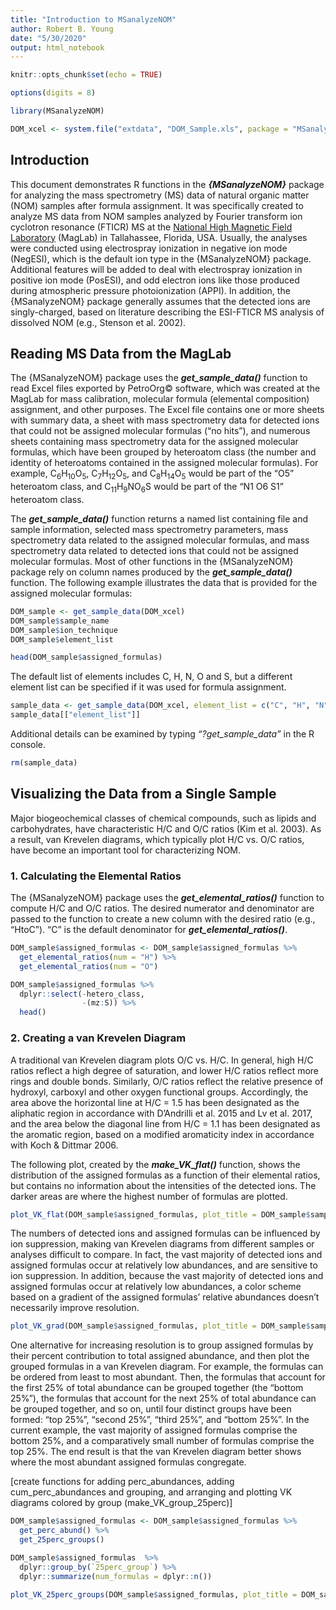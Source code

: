 ```yaml
---
title: "Introduction to MSanalyzeNOM"
author: Robert B. Young
date: "5/30/2020"
output: html_notebook
---
```


```r
knitr::opts_chunk$set(echo = TRUE)
```

```r
options(digits = 8)
```

```r
library(MSanalyzeNOM)
```

```r
DOM_xcel <- system.file("extdata", "DOM_Sample.xls", package = "MSanalyzeNOM", mustWork = TRUE)
```



## Introduction

This document demonstrates R functions in the ***{MSanalyzeNOM}*** package for analyzing the mass spectrometry (MS) data of natural organic matter (NOM) samples after formula assignment. It was specifically created to analyze MS data from NOM samples analyzed by Fourier transform ion cyclotron resonance (FTICR) MS at the [National High Magnetic Field Laboratory](https://nationalmaglab.org/user-facilities/icr) (MagLab) in Tallahassee, Florida, USA. Usually, the analyses were  conducted using electrospray ionization in negative ion mode (NegESI), which is the default ion type in the {MSanalyzeNOM} package. Additional features will be added to deal with electrospray ionization in positive ion mode (PosESI), and odd electron ions like those produced during atmospheric pressure photoionization (APPI). In addition, the {MSanalyzeNOM} package generally assumes that the detected ions are singly-charged, based on literature describing the ESI-FTICR MS analysis of dissolved NOM (e.g., Stenson et al. 2002). 



## Reading MS Data from the MagLab

The {MSanalyzeNOM} package uses the ***get_sample_data()*** function to read Excel files exported by PetroOrg&copy; software, which was created at the MagLab for mass calibration, molecular formula (elemental composition) assignment, and other purposes. The Excel file contains one or more sheets with summary data, a sheet with mass spectrometry data for detected ions that could not be assigned molecular formulas ("no hits"), and numerous sheets containing mass spectrometry data for the assigned molecular formulas, which have been grouped by heteroatom class (the number and identity of heteroatoms contained in the assigned molecular formulas). For example, C<sub>6</sub>H<sub>10</sub>O<sub>5</sub>, C<sub>7</sub>H<sub>12</sub>O<sub>5</sub>, and C<sub>8</sub>H<sub>14</sub>O<sub>5</sub> would be part of the "O5" heteroatom class, and C<sub>11</sub>H<sub>9</sub>NO<sub>6</sub>S would be part of the "N1 O6 S1" heteroatom class.

The ***get_sample_data()*** function returns a named list containing file and sample information, selected mass spectrometry parameters, mass spectrometry data related to the assigned molecular formulas, and mass spectrometry data related to detected ions that could not be assigned molecular formulas. Most of other functions in the {MSanalyzeNOM} package rely on column names produced by the ***get_sample_data()*** function. The following example illustrates the data that is provided for the assigned molecular formulas: 

```r
DOM_sample <- get_sample_data(DOM_xcel)
DOM_sample$sample_name
DOM_sample$ion_technique
DOM_sample$element_list
```

```r
head(DOM_sample$assigned_formulas)
```

The default list of elements includes C, H, N, O and S, but a different element list can be specified if it was used for formula assignment. 

```r
sample_data <- get_sample_data(DOM_xcel, element_list = c("C", "H", "N", "O"))
sample_data[["element_list"]]
```

Additional details can be examined by typing *"?get_sample_data"* in the R console.

```r
rm(sample_data)
```



## Visualizing the Data from a Single Sample

Major biogeochemical classes of chemical compounds, such as lipids and carbohydrates, have characteristic H/C and O/C ratios (Kim et al. 2003). As a result, van Krevelen diagrams, which typically plot H/C vs. O/C ratios, have become an important tool for characterizing NOM. 


### 1. Calculating the Elemental Ratios

The {MSanalyzeNOM} package uses the ***get_elemental_ratios()*** function to compute H/C and O/C ratios. The desired numerator and denominator are passed to the function to create a new column with the desired ratio (e.g., "HtoC"). "C" is the default denominator for ***get_elemental_ratios()***.

```r
DOM_sample$assigned_formulas <- DOM_sample$assigned_formulas %>%
  get_elemental_ratios(num = "H") %>%
  get_elemental_ratios(num = "O")
```

```r
DOM_sample$assigned_formulas %>%
  dplyr::select(-hetero_class, 
                -(mz:S)) %>%
  head()
```



### 2. Creating a van Krevelen Diagram

A traditional van Krevelen diagram plots O/C vs. H/C. In general, high H/C ratios reflect a high degree of saturation, and lower H/C ratios reflect more rings and double bonds. Similarly, O/C ratios reflect the relative presence of hydroxyl, carboxyl and other oxygen functional groups. Accordingly, the area above the horizontal line at H/C = 1.5 has been designated as the aliphatic region in accordance with D'Andrilli et al. 2015 and Lv et al. 2017, and the area below the diagonal line from H/C = 1.1 has been  designated as the aromatic region, based on a modified aromaticity index \geq 0.5 in accordance with Koch & Dittmar 2006.

The following plot, created by the ***make_VK_flat()*** function, shows the distribution of the assigned formulas as a function of their elemental ratios, but contains no information about the intensities of the detected ions. The darker areas are where the highest number of formulas are plotted.

```r
plot_VK_flat(DOM_sample$assigned_formulas, plot_title = DOM_sample$sample_name)
```

The numbers of detected ions and assigned formulas can be influenced by ion suppression, making van Krevelen diagrams from different samples or analyses difficult to compare. In fact, the vast majority of detected ions and assigned formulas occur at relatively low abundances, and are sensitive to ion suppression. In addition, because the vast majority of detected ions and assigned formulas occur at relatively low abundances, a color scheme based on a gradient of the assigned formulas' relative abundances doesn't necessarily improve resolution.

```r
plot_VK_grad(DOM_sample$assigned_formulas, plot_title = DOM_sample$sample_name)
```

One alternative for increasing resolution is to group assigned formulas by their percent contribution to total assigned abundance, and then plot the grouped formulas in a van Krevelen diagram. For example, the formulas can be ordered from least to most abundant. Then,  the formulas that account for the first 25% of total abundance can be grouped together (the "bottom 25%"), the formulas that account for the next 25% of total abundance can be grouped together, and so on, until four distinct groups have been formed: "top 25%", "second 25%", "third 25%", and "bottom 25%". In the current example, the vast majority of assigned formulas comprise the bottom 25%, and a comparatively small number of formulas comprise the top 25%. The end result is that the van Krevelen diagram better shows where the most abundant assigned formulas congregate.

[create functions for adding perc_abundances, adding cum_perc_abundances and grouping, and arranging and plotting VK diagrams colored by group (make_VK_group_25perc)]

```r
DOM_sample$assigned_formulas <- DOM_sample$assigned_formulas %>%
  get_perc_abund() %>%
  get_25perc_groups()
```

```r
DOM_sample$assigned_formulas  %>% 
  dplyr::group_by(`25perc_group`) %>% 
  dplyr::summarize(num_formulas = dplyr::n())
```

```r
plot_VK_25perc_groups(DOM_sample$assigned_formulas, plot_title = DOM_sample$sample_name)
```

